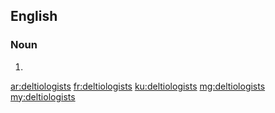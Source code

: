 ==English==

===Noun===
{{head|en|noun plural form}}

# {{plural of|deltiologist|lang=en}}

[[ar:deltiologists]]
[[fr:deltiologists]]
[[ku:deltiologists]]
[[mg:deltiologists]]
[[my:deltiologists]]